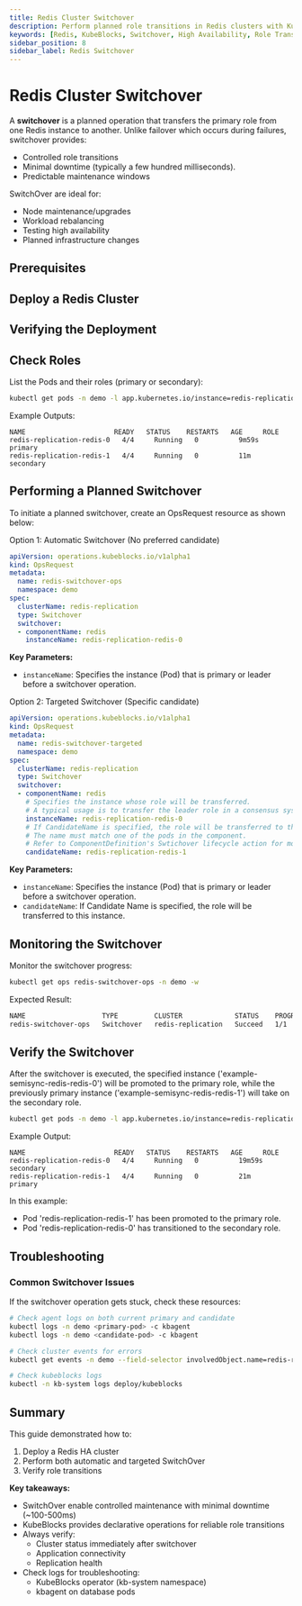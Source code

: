 ```yaml
---
title: Redis Cluster Switchover
description: Perform planned role transitions in Redis clusters with KubeBlocks for minimal downtime and controlled maintenance
keywords: [Redis, KubeBlocks, Switchover, High Availability, Role Transition, Kubernetes]
sidebar_position: 8
sidebar_label: Redis Switchover
---
```



# Redis Cluster Switchover

A **switchover** is a planned operation that transfers the primary role from one Redis instance to another. Unlike failover which occurs during failures, switchover provides:
- Controlled role transitions
- Minimal downtime (typically a few hundred milliseconds).
- Predictable maintenance windows

SwitchOver are ideal for:
- Node maintenance/upgrades
- Workload rebalancing
- Testing high availability
- Planned infrastructure changes

## Prerequisites


<Prerequisites />

## Deploy a Redis Cluster


<CreateCluster />

## Verifying the Deployment


<VerifyCluster />

## Check Roles
List the Pods and their roles (primary or secondary):

```bash
kubectl get pods -n demo -l app.kubernetes.io/instance=redis-replication,apps.kubeblocks.io/component-name=redis -L kubeblocks.io/role
```

Example Outputs:

```text
NAME                      READY   STATUS    RESTARTS   AGE     ROLE
redis-replication-redis-0   4/4     Running   0          9m59s   primary
redis-replication-redis-1   4/4     Running   0          11m     secondary
```

## Performing a Planned Switchover

To initiate a planned switchover, create an OpsRequest resource as shown below:

<Tabs>
  <TabItem value="Automatic Switchover" label="Automatic Switchover" default>
  Option 1: Automatic Switchover (No preferred candidate)

  ```yaml
  apiVersion: operations.kubeblocks.io/v1alpha1
  kind: OpsRequest
  metadata:
    name: redis-switchover-ops
    namespace: demo
  spec:
    clusterName: redis-replication
    type: Switchover
    switchover:
    - componentName: redis
      instanceName: redis-replication-redis-0
  ```
 **Key Parameters:**
  - `instanceName`: Specifies the instance (Pod) that is primary or leader before a switchover operation.

  </TabItem>
  <TabItem value="Targeted Switchover" label="Targeted Switchover" >
  Option 2: Targeted Switchover (Specific candidate)

  ```yaml
  apiVersion: operations.kubeblocks.io/v1alpha1
  kind: OpsRequest
  metadata:
    name: redis-switchover-targeted
    namespace: demo
  spec:
    clusterName: redis-replication
    type: Switchover
    switchover:
    - componentName: redis
      # Specifies the instance whose role will be transferred.
      # A typical usage is to transfer the leader role in a consensus system.
      instanceName: redis-replication-redis-0
      # If CandidateName is specified, the role will be transferred to this instance.
      # The name must match one of the pods in the component.
      # Refer to ComponentDefinition's Swtichover lifecycle action for more details.
      candidateName: redis-replication-redis-1
  ```

  **Key Parameters:**
  - `instanceName`: Specifies the instance (Pod) that is primary or leader before a switchover operation.
  - `candidateName`: If Candidate Name is specified, the role will be transferred to this instance.
  </TabItem>
</Tabs>

## Monitoring the Switchover

Monitor the switchover progress:

```bash
kubectl get ops redis-switchover-ops -n demo -w
```

Expected Result:
```bash
NAME                   TYPE         CLUSTER             STATUS    PROGRESS   AGE
redis-switchover-ops   Switchover   redis-replication   Succeed   1/1        33s
```
## Verify the Switchover

After the switchover is executed, the specified instance ('example-semisync-redis-redis-0') will be promoted to the primary role, while the previously primary instance ('example-semisync-redis-redis-1') will take on the secondary role.

```bash
kubectl get pods -n demo -l app.kubernetes.io/instance=redis-replication,apps.kubeblocks.io/component-name=redis -L kubeblocks.io/role
```

Example Output:

```text
NAME                      READY   STATUS    RESTARTS   AGE     ROLE
redis-replication-redis-0   4/4     Running   0          19m59s  secondary
redis-replication-redis-1   4/4     Running   0          21m     primary
```

In this example:
- Pod 'redis-replication-redis-1' has been promoted to the primary role.
- Pod 'redis-replication-redis-0' has transitioned to the secondary role.

## Troubleshooting

### Common Switchover Issues

If the switchover operation gets stuck, check these resources:
```bash
# Check agent logs on both current primary and candidate
kubectl logs -n demo <primary-pod> -c kbagent
kubectl logs -n demo <candidate-pod> -c kbagent

# Check cluster events for errors
kubectl get events -n demo --field-selector involvedObject.name=redis-replication

# Check kubeblocks logs
kubectl -n kb-system logs deploy/kubeblocks
```

## Summary

This guide demonstrated how to:
1. Deploy a Redis HA cluster
2. Perform both automatic and targeted SwitchOver
3. Verify role transitions

**Key takeaways:**
- SwitchOver enable controlled maintenance with minimal downtime (~100-500ms)
- KubeBlocks provides declarative operations for reliable role transitions
- Always verify:
  - Cluster status immediately after switchover
  - Application connectivity
  - Replication health
- Check logs for troubleshooting:
  - KubeBlocks operator (kb-system namespace)
  - kbagent on database pods

